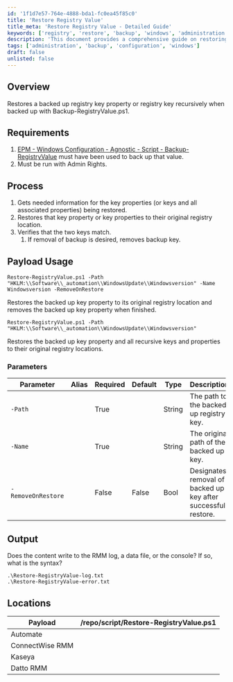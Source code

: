 ```yaml
---
id: '1f1d7e57-764e-4888-bda1-fc0ea45f85c0'
title: 'Restore Registry Value'
title_meta: 'Restore Registry Value - Detailed Guide'
keywords: ['registry', 'restore', 'backup', 'windows', 'administration']
description: 'This document provides a comprehensive guide on restoring backed up registry key properties or keys recursively using the Restore-RegistryValue.ps1 script. It outlines the requirements, process, parameters, and output associated with the script, ensuring users can effectively restore their registry settings.'
tags: ['administration', 'backup', 'configuration', 'windows']
draft: false
unlisted: false
---
```

## Overview

Restores a backed up registry key property or registry key recursively when backed up with Backup-RegistryValue.ps1.

## Requirements

1. [EPM - Windows Configuration - Agnostic - Script - Backup-RegistryValue](https://proval.itglue.com/DOC-5078775-10441514) must have been used to back up that value.
2. Must be run with Admin Rights.

## Process

1. Gets needed information for the key properties (or keys and all associated properties) being restored.
2. Restores that key property or key properties to their original registry location.
3. Verifies that the two keys match.
   1. If removal of backup is desired, removes backup key.

## Payload Usage

```
Restore-RegistryValue.ps1 -Path "HKLM:\\Software\\_automation\\WindowsUpdate\\Windowsversion" -Name Windowsversion -RemoveOnRestore
```
Restores the backed up key property to its original registry location and removes the backed up key property when finished.

```
Restore-RegistryValue.ps1 -Path "HKLM:\\Software\\_automation\\WindowsUpdate\\Windowsversion"
```
Restores the backed up key property and all recursive keys and properties to their original registry locations.

### Parameters

| Parameter                | Alias | Required | Default | Type   | Description                                     |
|--------------------------|-------|----------|---------|--------|-------------------------------------------------|
| `-Path`                  |       | True     |         | String | The path to the backed up registry key.         |
| `-Name`                  |       | True     |         | String | The original path of the backed up key.         |
| `-RemoveOnRestore`       |       | False    | False   | Bool   | Designates removal of backed up key after successful restore.|

## Output

Does the content write to the RMM log, a data file, or the console? If so, what is the syntax?

```
.\Restore-RegistryValue-log.txt
.\Restore-RegistryValue-error.txt
```

## Locations

| Payload                              | /repo/script/Restore-RegistryValue.ps1 |
|--------------------------------------|------------------------------------------|
| Automate                             |                                          |
| ConnectWise RMM                      |                                          |
| Kaseya                               |                                          |
| Datto RMM                            |                                          |










